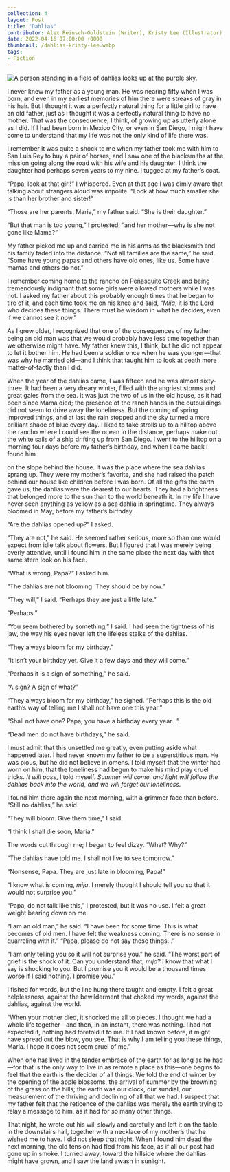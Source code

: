 ```yaml
---
collection: 4
layout: Post
title: "Dahlias"
contributor: Alex Reinsch-Goldstein (Writer), Kristy Lee (Illustrator)
date: 2022-04-16 07:00:00 +0000
thumbnail: /dahlias-kristy-lee.webp
tags: 
- Fiction
---
```

<div class="center">
    <img src="{{ site.baseurl }}/uploads/4/dahlias-kristy-lee.jpg" 
        alt="A person standing in a field of dahlias looks up at the purple sky."
        class="w650" />
</div>

I never knew my father as a young man. He was nearing fifty when I was born, and even in my earliest memories of him there were streaks of gray in his hair. But I thought it was a perfectly natural thing for a little girl to have an old father, just as I thought it was a perfectly natural thing to have no mother. That was the consequence, I think, of growing up as utterly alone as I did. If I had been born in Mexico City, or even in San Diego, I might have come to understand that my life was not the only kind of life there was. 

I remember it was quite a shock to me when my father took me with him to San Luis Rey to buy a pair of horses, and I saw one of the blacksmiths at the mission going along the road with his wife and his daughter. I think the daughter had perhaps seven years to my nine. I tugged at my father’s coat. 

“Papa, look at that girl!” I whispered. Even at that age I was dimly aware that talking about strangers aloud was impolite. “Look at how much smaller she is than her brother and sister!” 

“Those are her parents, Maria,” my father said. “She is their daughter.” 

“But that man is too young,” I protested, “and her mother—why is she not gone like Mama?” 

My father picked me up and carried me in his arms as the blacksmith and his family faded into the distance. “Not all families are the same,” he said. “Some have young papas and others have old ones, like us. Some have mamas and others do not.” 

I remember coming home to the rancho on Peñasquito Creek and being tremendously indignant that some girls were allowed mothers while I was not. I asked my father about this probably enough times that he began to tire of it, and each time took me on his knee and said, “<em>Mija</em>, it is the Lord who decides these things. There must be wisdom in what he decides, even if we cannot see it now.” 

As I grew older, I recognized that one of the consequences of my father being an old man was that we would probably have less time together than we otherwise might have. My father knew this, I think, but he did not appear to let it bother him. He had been a soldier once when he was younger—that was why he married old—and I think that taught him to look at death more matter-of-factly than I did. 

When the year of the dahlias came, I was fifteen and he was almost sixty-three. It had been a very dreary winter, filled with the angriest storms and great gales from the sea. It was just the two of us in the old house, as it had been since Mama died; the presence of the ranch hands in the outbuildings did not seem to drive away the loneliness. But the coming of spring improved things, and at last the rain stopped and the sky turned a more brilliant shade of blue every day. I liked to take strolls up to a hilltop above the rancho where I could see the ocean in the distance, perhaps make out the white sails of a ship drifting up from San Diego. I went to the hilltop on a morning four days before my father’s birthday, and when I came back I found him

on the slope behind the house. It was the place where the sea dahlias sprang up. They were my mother’s favorite, and she had raised the patch behind our house like children before I was born. Of all the gifts the earth gave us, the dahlias were the dearest to our hearts. They had a brightness that belonged more to the sun than to the world beneath it. In my life I have never seen anything as yellow as a sea dahlia in springtime. They always bloomed in May, before my father’s birthday. 

“Are the dahlias opened up?” I asked. 

“They are not,” he said. He seemed rather serious, more so than one would expect from idle talk about flowers. But I figured that I was merely being overly attentive, until I found him in the same place the next day with that same stern look on his face. 

“What is wrong, Papa?” I asked him. 

“The dahlias are not blooming. They should be by now.” 

“They will,” I said. “Perhaps they are just a little late.” 

“Perhaps.” 

“You seem bothered by something,” I said. I had seen the tightness of his jaw, the way his eyes never left the lifeless stalks of the dahlias. 

“They always bloom for my birthday.” 

“It isn’t your birthday yet. Give it a few days and they will come.” 

“Perhaps it is a sign of something,” he said. 

“A sign? A sign of what?” 

“They always bloom for my birthday,” he sighed. “Perhaps this is the old earth’s way of telling me I shall not have one this year.” 

“Shall not have one? Papa, you have a birthday every year…” 

“Dead men do not have birthdays,” he said. 

I must admit that this unsettled me greatly, even putting aside what happened later. I had never known my father to be a superstitious man. He was pious, but he did not believe in omens. I told myself that the winter had worn on him, that the loneliness had begun to make his mind play cruel tricks. <em>It will pass</em>, I told myself. <em>Summer will come, and light will follow the dahlias back into the world, and we will forget our loneliness. </em>

I found him there again the next morning, with a grimmer face than before. “Still no dahlias,” he said. 

“They will bloom. Give them time,” I said. 

“I think I shall die soon, Maria.” 

The words cut through me; I began to feel dizzy. “What? Why?” 

“The dahlias have told me. I shall not live to see tomorrow.” 

“Nonsense, Papa. They are just late in blooming, Papa!” 

“I know what is coming, <em>mija</em>. I merely thought I should tell you so that it would not surprise you.”

“Papa, do not talk like this,” I protested, but it was no use. I felt a great weight bearing down on me. 

“I am an old man,” he said. “I have been for some time. This is what becomes of old men. I have felt the weakness coming. There is no sense in quarreling with it.” “Papa, please do not say these things…” 

“I am only telling you so it will not surprise you.” he said. “The worst part of grief is the shock of it. Can you understand that, <em>mija</em>? I know that what I say is shocking to you. But I promise you it would be a thousand times worse if I said nothing. I promise you.” 

I fished for words, but the line hung there taught and empty. I felt a great helplessness, against the bewilderment that choked my words, against the dahlias, against the world. 

“When your mother died, it shocked me all to pieces. I thought we had a whole life together—and then, in an instant, there was nothing. I had not expected it, nothing had foretold it to me. If I had known before, it might have spread out the blow, you see. That is why I am telling you these things, Maria. I hope it does not seem cruel of me.” 

When one has lived in the tender embrace of the earth for as long as he had—for that is the only way to live in as remote a place as this—one begins to feel that the earth is the decider of all things. We told the end of winter by the opening of the apple blossoms, the arrival of summer by the browning of the grass on the hills; the earth was our clock, our sundial, our measurement of the thriving and declining of all that we had. I suspect that my father felt that the reticence of the dahlias was merely the earth trying to relay a message to him, as it had for so many other things. 

That night, he wrote out his will slowly and carefully and left it on the table in the downstairs hall, together with a necklace of my mother’s that he wished me to have. I did not sleep that night. When I found him dead the next morning, the old tension had fled from his face, as if all our past had gone up in smoke. I turned away, toward the hillside where the dahlias might have grown, and I saw the land awash in sunlight.
